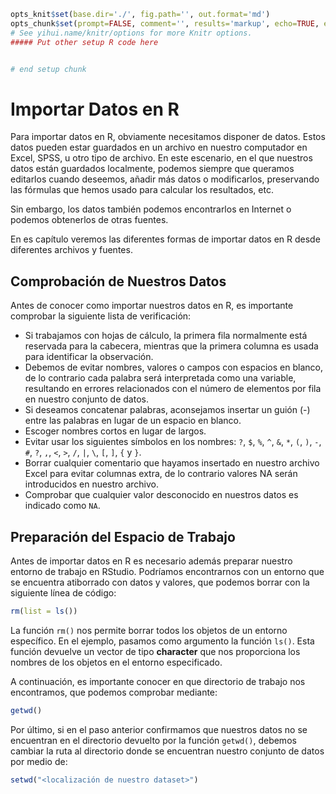 ```r
opts_knit$set(base.dir='./', fig.path='', out.format='md')
opts_chunk$set(prompt=FALSE, comment='', results='markup', echo=TRUE, eval=FALSE)
# See yihui.name/knitr/options for more Knitr options.
##### Put other setup R code here


# end setup chunk
```

<!-- ```{r, include=FALSE} -->
<!-- tutorial::go_interactive() -->
<!-- ``` -->



# Importar Datos en R

Para importar datos en R, obviamente necesitamos disponer de datos. Estos datos
pueden estar guardados en un archivo en nuestro computador en Excel, SPSS, u otro
tipo de archivo. En este escenario, en el que nuestros datos están guardados localmente, podemos siempre que queramos editarlos cuando deseemos, añadir más datos o modificarlos, preservando las fórmulas que hemos usado para calcular los resultados, etc.

Sin embargo, los datos también podemos encontrarlos en Internet o podemos obtenerlos de otras fuentes.

En es capítulo veremos las diferentes formas de importar datos en R desde diferentes archivos y fuentes.

## Comprobación de Nuestros Datos

Antes de conocer como importar nuestros datos en R, es importante comprobar la 
siguiente lista de verificación:

* Si trabajamos con hojas de cálculo, la primera fila normalmente está reservada
para la cabecera, mientras que la primera columna es usada para identificar la
observación.
* Debemos de evitar nombres, valores o campos con espacios en blanco, de lo
contrario cada palabra será interpretada como una variable, resultando en 
errores relacionados con el número de elementos por fila en nuestro conjunto de
datos.
* Si deseamos concatenar palabras, aconsejamos insertar un guión (-) entre las
palabras en lugar de un espacio en blanco.
* Escoger nombres cortos en lugar de largos.
* Evitar usar los siguientes símbolos en los nombres: `?`, `$`, `%`, `^`, `&`, 
`*`, `(`, `)`, `-`, `#`, `?`, `,`, `< `, `>`, `/`, `|`, `\`, `[`, `]`, `{` y `}`.
* Borrar cualquier comentario que hayamos insertado en nuestro archivo Excel para
evitar columnas extra, de lo contrario valores NA serán introducidos en nuestro
archivo.
* Comprobar que cualquier valor desconocido en nuestros datos es indicado como `NA`.

## Preparación del Espacio de Trabajo

Antes de importar datos en R es necesario además preparar nuestro entorno de trabajo en RStudio. Podríamos encontrarnos con un entorno que se encuentra atiborrado con datos y valores, que podemos borrar con la siguiente línea de código:

```r
rm(list = ls())
```

La función `rm()` nos permite borrar todos los objetos de un entorno específico. En el ejemplo, pasamos como argumento la función `ls()`. Esta función devuelve un vector de tipo __character__ que nos proporciona los nombres de los objetos en el entorno especificado.

A continuación, es importante conocer en que directorio de trabajo nos encontramos, que podemos comprobar mediante:

```r
getwd()
```

Por último, si en el paso anterior confirmamos que nuestros datos no se encuentran en el directorio devuelto por la función `getwd()`, debemos cambiar la ruta al directorio donde se encuentran nuestro conjunto de datos por medio de:

```r
setwd("<localización de nuestro dataset>")
```



















